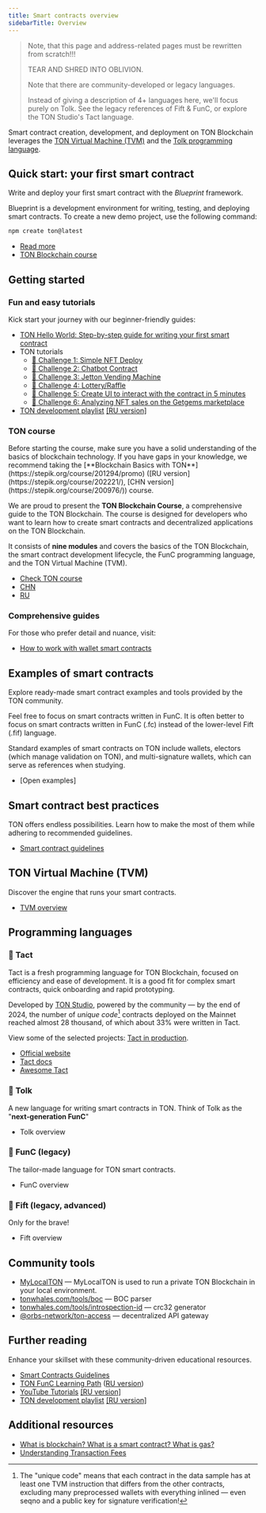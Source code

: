```yaml
---
title: Smart contracts overview
sidebarTitle: Overview
---
```



> Note, that this page and address-related pages must be rewritten from scratch!!!
>
> TEAR AND SHRED INTO OBLIVION.
>
> Note that there are community-developed or legacy languages.
>
> Instead of giving a description of 4+ languages here, we'll focus purely on Tolk. See the legacy references of Fift & FunC, or explore the TON Studio's Tact language.

Smart contract creation, development, and deployment on TON Blockchain leverages the [TON Virtual Machine (TVM)](/tvm-overview) and the [Tolk programming language](/tolk-overview).

## Quick start: your first smart contract

Write and deploy your first smart contract with the _Blueprint_ framework.

Blueprint is a development environment for writing, testing, and deploying smart contracts.
To create a new demo project, use the following command:

```bash
npm create ton@latest
```

- [Read more](/quick-start)
- [TON Blockchain course](https://stepik.org/course/176754/)

## Getting started

### Fun and easy tutorials

Kick start your journey with our beginner-friendly guides:

- [TON Hello World: Step-by-step guide for writing your first smart contract](https://helloworld.tonstudio.io/02-contract/)
- TON tutorials
  - [🚩 Challenge 1: Simple NFT Deploy](https://github.com/romanovichim/TONQuest1)
  - [🚩 Challenge 2: Chatbot Contract](https://github.com/romanovichim/TONQuest2)
  - [🚩 Challenge 3: Jetton Vending Machine](https://github.com/romanovichim/TONQuest3)
  - [🚩 Challenge 4: Lottery/Raffle](https://github.com/romanovichim/TONQuest4)
  - [🚩 Challenge 5: Create UI to interact with the contract in 5 minutes](https://github.com/romanovichim/TONQuest5)
  - [🚩 Challenge 6: Analyzing NFT sales on the Getgems marketplace](https://github.com/romanovichim/TONQuest6)
- [TON development playlist](https://www.youtube.com/playlist?list=PLQ5rEj25H3U2P5qp7nsgVtNGYxEojnnez) [\[RU version\]](https://www.youtube.com/playlist?list=PLOIvUFGfwP93tZI_WnaLyJsZlskU4ao92)

### TON course

<Aside type="tip">
Before starting the course, make sure you have a solid understanding of the basics of blockchain technology. If you have gaps in your knowledge, we recommend taking the [**Blockchain Basics with TON**](https://stepik.org/course/201294/promo) ([RU version](https://stepik.org/course/202221/), [CHN version](https://stepik.org/course/200976/)) course.
</Aside>

We are proud to present the **TON Blockchain Course**, a comprehensive guide to the TON Blockchain. The course is designed for developers who want to learn how to create smart contracts and decentralized applications on the TON Blockchain.

It consists of **nine modules** and covers the basics of the TON Blockchain, the smart contract development lifecycle, the FunC programming language, and the TON Virtual Machine (TVM).

- [Check TON course](https://stepik.org/course/176754/promo)
- [CHN](https://stepik.org/course/201638/promo)
- [RU](https://stepik.org/course/201855/promo)

### Comprehensive guides

For those who prefer detail and nuance, visit:

- [How to work with wallet smart contracts](/guidelines/smart-contracts/howto/wallet)

## Examples of smart contracts

Explore ready-made smart contract examples and tools provided by the TON community.

<Aside>
Feel free to focus on smart contracts written in FunC. It is often better to focus on smart contracts written in FunC (.fc) instead of the lower-level Fift (.fif) language.
</Aside>

Standard examples of smart contracts on TON include wallets, electors (which manage validation on TON), and multi-signature wallets, which can serve as references when studying.

- [Open examples]

## Smart contract best practices

TON offers endless possibilities. Learn how to make the most of them while adhering to recommended guidelines.

- [Smart contract guidelines](/guidelines/smart-contracts/guidelines)

## TON Virtual Machine (TVM)

Discover the engine that runs your smart contracts.

- [TVM overview](/documentation/tvm/tvm-overview)

## Programming languages

### 📒 Tact

Tact is a fresh programming language for TON Blockchain, focused on efficiency and ease of development. It is a good fit for complex smart contracts, quick onboarding and rapid prototyping.

Developed by [TON Studio](https://tonstudio.io), powered by the community — by the end of 2024, the number of _unique code_[^1] contracts deployed on the Mainnet reached almost 28 thousand, of which about 33% were written in Tact.

View some of the selected projects: [Tact in production](https://github.com/tact-lang/awesome-tact#tact-in-production-).

[^1]: The "unique code" means that each contract in the data sample has at least one TVM instruction that differs from the other contracts, excluding many preprocessed wallets with everything inlined — even seqno and a public key for signature verification!

- [Official website](https://tact-lang.org)
- [Tact docs](https://docs.tact-lang.org)
- [Awesome Tact](https://github.com/tact-lang/awesome-tact)

### 📗 Tolk

A new language for writing smart contracts in TON. Think of Tolk as the "**next‑generation FunC**"

- Tolk overview

### 📘 FunC (legacy)

The tailor-made language for TON smart contracts.

- FunC overview

### 📕 Fift (legacy, advanced)

<Aside type="caution">
Only for the brave!
</Aside>

- Fift overview

## Community tools

- [MyLocalTON](/guidelines/nodes/running-nodes/running-a-local-ton) — MyLocalTON is used to run a private TON Blockchain in your local environment.
- [tonwhales.com/tools/boc](https://tonwhales.com/tools/boc) — BOC parser
- [tonwhales.com/tools/introspection-id](https://tonwhales.com/tools/introspection-id) — crc32 generator
- [@orbs-network/ton-access](https://www.orbs.com/ton-access/) — decentralized API gateway

## Further reading

Enhance your skillset with these community-driven educational resources.

- [Smart Contracts Guidelines](/guidelines/smart-contracts/guidelines)
- [TON FunC Learning Path](https://blog.ton.org/func-journey) ([RU version](https://github.com/romanovichim/TonFunClessons_ru))
- [YouTube Tutorials](https://www.youtube.com/@TONDevStudy) [\[RU version\]](https://www.youtube.com/@WikiMar)
- [TON development playlist](https://www.youtube.com/playlist?list=PLQ5rEj25H3U2P5qp7nsgVtNGYxEojnnez) [\[RU version\]](https://www.youtube.com/playlist?list=PLOIvUFGfwP93tZI_WnaLyJsZlskU4ao92)

## Additional resources

- [What is blockchain? What is a smart contract? What is gas?](https://blog.ton.org/what-is-blockchain)
- [Understanding Transaction Fees](/guidelines/smart-contracts/fee-calculation)
